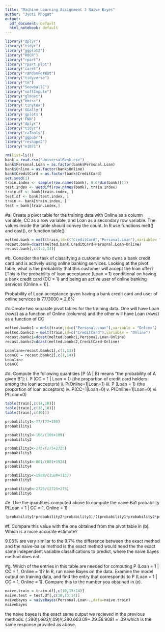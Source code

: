 ```yaml
---
title: "Machine Learning Assignment 3 Naive Bayes"
author: "Jyoti Phogat"
output:
  pdf_document: default
  html_notebook: default
---
```


```r
library("dplyr")
library("tidyr")
library("ggplot2")
library("ROCR")
library("rpart")
library("rpart.plot")
library("caret")
library("randomForest")
library("tidyverse")
library("tm")
library("SnowballC")
library("softImpute")
library("glmnet")
library("Hmisc")
library('tinytex')
library('GGally')
library('gplots')
library('FNN')
library("dplyr")
library("tidyr")
library("caTools")
library("ggpubr")
library("reshape2")
library("e1071")
```


```r
rm(list=ls())
bank = read.csv("UniversalBank.csv")
bank$Personal.Loan = as.factor(bank$Personal.Loan)
bank$Online = as.factor(bank$Online)
bank$CreditCard = as.factor(bank$CreditCard)
set.seed(1)
train.index <- sample(row.names(bank), 0.6*dim(bank)[1])  
test.index <- setdiff(row.names(bank), train.index) 
train.df <- bank[train.index, ]
test.df <- bank[test.index, ]
train <- bank[train.index, ]
test = bank[train.index,]
```
#a. Create a pivot table for the training data with Online as a column variable, CC as a row variable, and Loan as a secondary row variable. The values inside the table should convey the count. In R use functions melt() and cast(), or function table().</i>

```r
melted.bank = melt(train,id=c("CreditCard","Personal.Loan"),variable= "Online")
recast.bank=dcast(melted.bank,CreditCard+Personal.Loan~Online)
recast.bank[,c(1:2,14)]
```
#b. Consider the task of classifying a customer who owns a bank credit card and is actively using online banking services. Looking at the pivot table, what is the probability that this customer will accept the loan offer? [This is the probability of loan acceptance (Loan = 1) conditional on having a bank credit card (CC = 1) and being an active user of online banking services (Online = 1)].


Probability of Loan acceptance given having a bank credit card and user of online services is 77/3000 = 2.6%



#c.Create two separate pivot tables for the training data. One will have Loan (rows) as a function of Online (columns) and the other will have Loan (rows) as a function of CC

```r
melted.bankc1 = melt(train,id=c("Personal.Loan"),variable = "Online")
melted.bankc2 = melt(train,id=c("CreditCard"),variable = "Online")
recast.bankc1=dcast(melted.bankc1,Personal.Loan~Online)
recast.bankc2=dcast(melted.bankc2,CreditCard~Online)
```
```r
Loanline=recast.bankc1[,c(1,13)]
LoanCC = recast.bankc2[,c(1,14)]
Loanline
LoanCC
```


#d. Compute the following quantities [P (A | B) means “the probability of A given B”]:
i. P (CC = 1 | Loan = 1) (the proportion of credit card holders among the loan
acceptors)
ii. P(Online=1|Loan=1)
iii. P (Loan = 1) (the proportion of loan acceptors)
iv. P(CC=1|Loan=0)
v. P(Online=1|Loan=0)
vi. P(Loan=0)
```r
table(train[,c(14,10)])
table(train[,c(13,10)])
table(train[,c(10)])

```
```r
probability1<-77/(77+198)
probability1
```
```r
probability2<-166/(166+109)
probability2
```

```r
probability3<-275/(275+2725)
probability3

```

```r
probability4<-801/(801+1924)
probability4
```

```r
probability5<-1588/(1588+1137)
probability5
```

```r
probability6<-2725/(2725+275)
probability6
```

#e. Use the quantities computed above to compute the naive Ba1 probability P(Loan = 1 | CC = 1, Online = 1)
```r
(probability1*probability2*probability3)/((probability1*probability2*probability3)+(probability4*probability5*probability6))

```

#f. Compare this value with the one obtained from the pivot table in (b). Which is a more accurate estimate?

9.05% are very similar to the 9.7% the difference between the exact method and the naive-baise method is the exact method would need the the exact same independent variable classifications to predict, where the naive bayes method does not.

#g. Which of the entries in this table are needed for computing P (Loan = 1 | CC = 1, Online = 1)? In R, run naive Bayes on the data. Examine the model output on training data, and find the entry that corresponds to P (Loan = 1 | CC = 1, Online = 1). Compare this to the number you obtained in (e).</i>
```r
naive.train = train.df[,c(10,13:14)]
naive.test = test.df[,c(10,13:14)]
naivebayes = naiveBayes(Personal.Loan~.,data=naive.train)
naivebayes

```

the naive bayes is the exact same output we recieved in the previous methods.
(.280)*(.603)*(.09)/(.280*.603*.09+.29*.58*.908) = .09 which is the same response provided as above.



